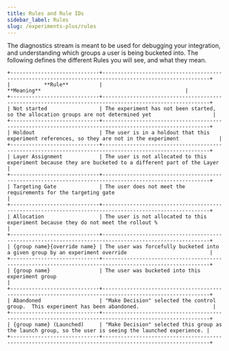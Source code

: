 ```yaml
---
title: Rules and Rule IDs
sidebar_label: Rules
slug: /experiments-plus/rules
---
```


The diagnostics stream is meant to be used for debugging your integration, and understanding which groups a user is being bucketed into.  The following defines the different Rules you will see, and what they mean.

```
+-----------------------------+---------------------------------------------------------------------------------------------------------+
|           **Rule**          |                                               **Meaning**                                               |
+-----------------------------+---------------------------------------------------------------------------------------------------------+
| Not started                 | The experiment has not been started, so the allocation groups are not determined yet                    |
+-----------------------------+---------------------------------------------------------------------------------------------------------+
| Holdout                     | The user is in a holdout that this experiment references, so they are not in the experiment             |
+-----------------------------+---------------------------------------------------------------------------------------------------------+
| Layer Assignment            | The user is not allocated to this experiment because they are bucketed to a different part of the Layer |
+-----------------------------+---------------------------------------------------------------------------------------------------------+
| Targeting Gate              | The user does not meet the requirements for the targeting gate                                          |
+-----------------------------+---------------------------------------------------------------------------------------------------------+
| Allocation                  | The user is not allocated to this experiment because they do not meet the rollout %                     |
+-----------------------------+---------------------------------------------------------------------------------------------------------+
| {group name}{override name} | The user was forcefully bucketed into a given group by an experiment override                           |
+-----------------------------+---------------------------------------------------------------------------------------------------------+
| {group name}                | The user was bucketed into this experiment group                                                        |
+-----------------------------+---------------------------------------------------------------------------------------------------------+
| Abandoned                   | "Make Decision" selected the control group.  This experiment has been abandoned.                        |
+-----------------------------+---------------------------------------------------------------------------------------------------------+
| {group name} (Launched)     | "Make Decision" selected this group as the launch group, so the user is seeing the launched experience. |
+-----------------------------+---------------------------------------------------------------------------------------------------------+

```
